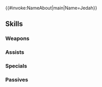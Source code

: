 {{#invoke:NameAbout|main|Name=Jedah}}{{HeroPage Tabs}}
{{Hero Infobox
|Name=Jedah
|Title=Priest of Duma
|WeaponType=Red Tome
|MoveType=Infantry
|Origin=Fire Emblem Echoes: Shadows of Valentia
|Gender=Male
|actorEN=Richard Epcar
|actorJP=田久保修平
|artist=otorihara
|additionDate=March 18, 2025
|releaseDate=March 19, 2025
|cv1=2
|cv2=930250
|TagID=ジュダ
|InternalID=1223
|Properties=limited,ghb
|description=The high priest of the Duma Faithful, a group influential in northern Valentia. Has received the protection of the god Duma and boasts arcane power beyond that of normal humans. Appears in Fire Emblem Echoes: Shadows of Valentia.
}}
{{Stats Page
|Lv1HP=19|Lv1ATK=14|Lv1SPD=3|Lv1DEF=9|Lv1RES=8
|GRHP=50|GRATK=70|GRSPD=35|GRDEF=80|GRRES=75
}}
==Skills==
===Weapons===
{{Weapons Table
|weapon1=Flux
|weapon1Default=1
|weapon1Unlock=1
|weapon2=Ruin
|weapon2Default=2
|weapon2Unlock=2
|weapon3=Rauðrcrab
|weapon3Default=4
|weapon3Unlock=3
|weapon4=Rauðrcrab+
|weapon4Default=5
|weapon4Unlock=5
}}
===Assists===
{{Assists Table}}
===Specials===
{{Specials Table
|special1=Glowing Ember
|special1Default=4
|special1Unlock=3
|special2=Ignis
|special2Unlock=4
}}
===Passives===
{{Passives Table
|passiveA1=Atk/Def Finish 1
|passiveA2=Atk/Def Finish 2
|passiveA3=Atk/Def Finish 3
|passiveA1Unlock=3
|passiveA2Unlock=4
|passiveA3Unlock=5
|passiveB1=Poison Strike 1
|passiveB2=Poison Strike 2
|passiveB3=Poison Strike 3
|passiveB1Unlock=1
|passiveB2Unlock=2
|passiveB3Unlock=4
}}
{{Heroes Navbox}}